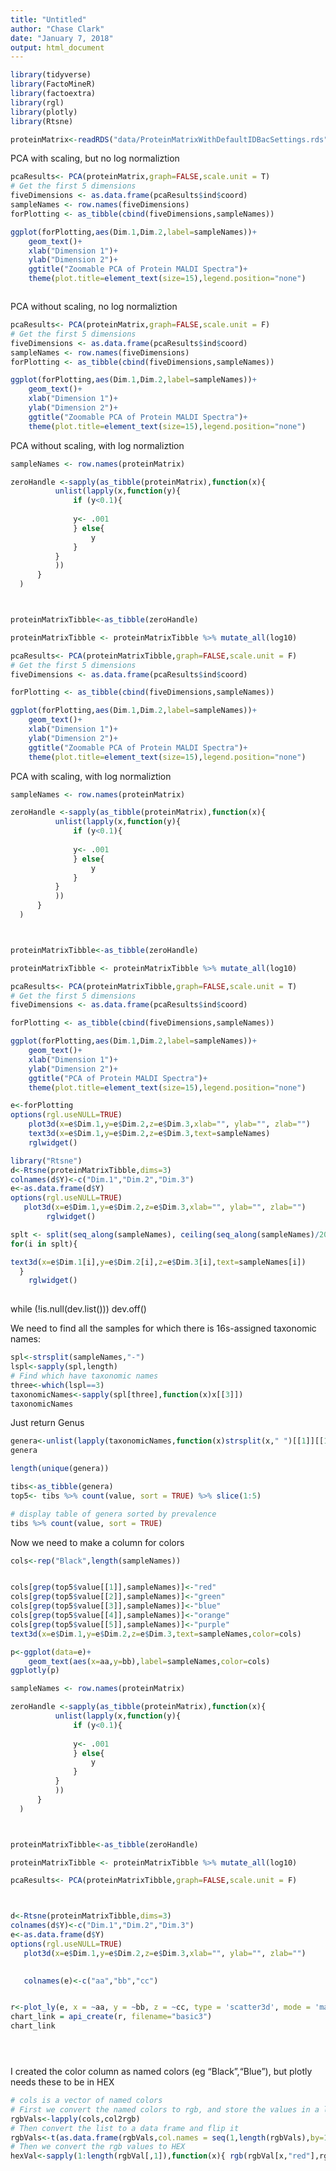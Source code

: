 ```yaml
---
title: "Untitled"
author: "Chase Clark"
date: "January 7, 2018"
output: html_document
---
```


```r
library(tidyverse)
library(FactoMineR)
library(factoextra)
library(rgl)
library(plotly)
library(Rtsne)

proteinMatrix<-readRDS("data/ProteinMatrixWithDefaultIDBacSettings.rds")

```



PCA with scaling, but no log normaliztion
```r

pcaResults<- PCA(proteinMatrix,graph=FALSE,scale.unit = T)
# Get the first 5 dimensions
fiveDimensions <- as.data.frame(pcaResults$ind$coord)
sampleNames <- row.names(fiveDimensions)
forPlotting <- as_tibble(cbind(fiveDimensions,sampleNames))

ggplot(forPlotting,aes(Dim.1,Dim.2,label=sampleNames))+
    geom_text()+
    xlab("Dimension 1")+
    ylab("Dimension 2")+
    ggtitle("Zoomable PCA of Protein MALDI Spectra")+
    theme(plot.title=element_text(size=15),legend.position="none")



```




PCA without scaling, no log normaliztion



```r
pcaResults<- PCA(proteinMatrix,graph=FALSE,scale.unit = F)
# Get the first 5 dimensions
fiveDimensions <- as.data.frame(pcaResults$ind$coord)
sampleNames <- row.names(fiveDimensions)
forPlotting <- as_tibble(cbind(fiveDimensions,sampleNames))

ggplot(forPlotting,aes(Dim.1,Dim.2,label=sampleNames))+
    geom_text()+
    xlab("Dimension 1")+
    ylab("Dimension 2")+
    ggtitle("Zoomable PCA of Protein MALDI Spectra")+
    theme(plot.title=element_text(size=15),legend.position="none")

```




PCA without scaling,  with log normaliztion



```r

sampleNames <- row.names(proteinMatrix)

zeroHandle <-sapply(as_tibble(proteinMatrix),function(x){
          unlist(lapply(x,function(y){
              if (y<0.1){     
              
              y<- .001   
              } else{
                  y
              }
          }
          ))
      }
  )



proteinMatrixTibble<-as_tibble(zeroHandle)

proteinMatrixTibble <- proteinMatrixTibble %>% mutate_all(log10)

pcaResults<- PCA(proteinMatrixTibble,graph=FALSE,scale.unit = F)
# Get the first 5 dimensions
fiveDimensions <- as.data.frame(pcaResults$ind$coord)

forPlotting <- as_tibble(cbind(fiveDimensions,sampleNames))

ggplot(forPlotting,aes(Dim.1,Dim.2,label=sampleNames))+
    geom_text()+
    xlab("Dimension 1")+
    ylab("Dimension 2")+
    ggtitle("Zoomable PCA of Protein MALDI Spectra")+
    theme(plot.title=element_text(size=15),legend.position="none")
```



PCA with scaling,  with log normaliztion


```r


sampleNames <- row.names(proteinMatrix)

zeroHandle <-sapply(as_tibble(proteinMatrix),function(x){
          unlist(lapply(x,function(y){
              if (y<0.1){     
              
              y<- .001   
              } else{
                  y
              }
          }
          ))
      }
  )



proteinMatrixTibble<-as_tibble(zeroHandle)

proteinMatrixTibble <- proteinMatrixTibble %>% mutate_all(log10)

pcaResults<- PCA(proteinMatrixTibble,graph=FALSE,scale.unit = T)
# Get the first 5 dimensions
fiveDimensions <- as.data.frame(pcaResults$ind$coord)

forPlotting <- as_tibble(cbind(fiveDimensions,sampleNames))

ggplot(forPlotting,aes(Dim.1,Dim.2,label=sampleNames))+
    geom_text()+
    xlab("Dimension 1")+
    ylab("Dimension 2")+
    ggtitle("PCA of Protein MALDI Spectra")+
    theme(plot.title=element_text(size=15),legend.position="none")
```























```r

e<-forPlotting
options(rgl.useNULL=TRUE)
    plot3d(x=e$Dim.1,y=e$Dim.2,z=e$Dim.3,xlab="", ylab="", zlab="")
    text3d(x=e$Dim.1,y=e$Dim.2,z=e$Dim.3,text=sampleNames)
    rglwidget()

```




```r
library("Rtsne")
d<-Rtsne(proteinMatrixTibble,dims=3)
colnames(d$Y)<-c("Dim.1","Dim.2","Dim.3")
e<-as.data.frame(d$Y)
options(rgl.useNULL=TRUE)
   plot3d(x=e$Dim.1,y=e$Dim.2,z=e$Dim.3,xlab="", ylab="", zlab="")
        rglwidget()

splt <- split(seq_along(sampleNames), ceiling(seq_along(sampleNames)/20))
for(i in splt){

text3d(x=e$Dim.1[i],y=e$Dim.2[i],z=e$Dim.3[i],text=sampleNames[i])
  }
    rglwidget()
 

```



while (!is.null(dev.list()))  dev.off()




We need to find all the samples for which there is 16s-assigned taxonomic names:

```r

spl<-strsplit(sampleNames,"-")
lspl<-sapply(spl,length)
# Find which have taxonomic names
three<-which(lspl==3)
taxonomicNames<-sapply(spl[three],function(x)x[[3]])
taxonomicNames

```


Just return Genus

```r
genera<-unlist(lapply(taxonomicNames,function(x)strsplit(x," ")[[1]][[1]]))
genera
```

```r
length(unique(genera))
```



```r
tibs<-as_tibble(genera)
top5<- tibs %>% count(value, sort = TRUE) %>% slice(1:5)

# display table of genera sorted by prevalence
tibs %>% count(value, sort = TRUE)


```



Now we need to make a column for colors
```r

cols<-rep("Black",length(sampleNames))


cols[grep(top5$value[[1]],sampleNames)]<-"red"
cols[grep(top5$value[[2]],sampleNames)]<-"green"
cols[grep(top5$value[[3]],sampleNames)]<-"blue"
cols[grep(top5$value[[4]],sampleNames)]<-"orange"
cols[grep(top5$value[[5]],sampleNames)]<-"purple"
text3d(x=e$Dim.1,y=e$Dim.2,z=e$Dim.3,text=sampleNames,color=cols)


```



```r
p<-ggplot(data=e)+
    geom_text(aes(x=aa,y=bb),label=sampleNames,color=cols)
ggplotly(p)

```















```r

sampleNames <- row.names(proteinMatrix)

zeroHandle <-sapply(as_tibble(proteinMatrix),function(x){
          unlist(lapply(x,function(y){
              if (y<0.1){     
              
              y<- .001   
              } else{
                  y
              }
          }
          ))
      }
  )



proteinMatrixTibble<-as_tibble(zeroHandle)

proteinMatrixTibble <- proteinMatrixTibble %>% mutate_all(log10)

pcaResults<- PCA(proteinMatrixTibble,graph=FALSE,scale.unit = F)



d<-Rtsne(proteinMatrixTibble,dims=3)
colnames(d$Y)<-c("Dim.1","Dim.2","Dim.3")
e<-as.data.frame(d$Y)
options(rgl.useNULL=TRUE)
   plot3d(x=e$Dim.1,y=e$Dim.2,z=e$Dim.3,xlab="", ylab="", zlab="")

   
   colnames(e)<-c("aa","bb","cc")


r<-plot_ly(e, x = ~aa, y = ~bb, z = ~cc, type = 'scatter3d', mode = 'markers',text=sampleNames,color = cols)
chart_link = api_create(r, filename="basic3")
chart_link





```




I created the color column as named colors (eg "Black","Blue"), but plotly needs these to be in HEX


```r

# cols is a vector of named colors
# First we convert the named colors to rgb, and store the values in a list
rgbVals<-lapply(cols,col2rgb)
# Then convert the list to a data frame and flip it
rgbVals<-t(as.data.frame(rgbVals,col.names = seq(1,length(rgbVals),by=1)))
# Then we convert the rgb values to HEX
hexVal<-sapply(1:length(rgbVal[,1]),function(x){ rgb(rgbVal[x,"red"],rgbVal[x,"green"],rgbVal[x,"blue"],maxColorValue = 255) })
```





